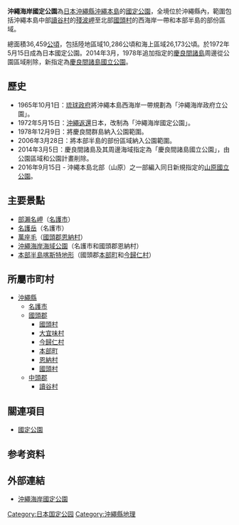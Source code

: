 {{japanese|japanese=沖縄海岸国定公園|kana=おきなわかいがんこくていこうえん|romaji=Okinawa-kaigan Kokutei Kōen}} 
{{Infobox protected area
| name            = 沖繩海岸國定公園
| alt_name        = 
| iucn_category   = V
| photo           = 万座毛.jpg
| photo_width     = 
| photo_caption   = 萬座毛
| map             = Japan Okinawa
| map_width       = 250
| location        = [[沖繩縣|沖繩縣]]
| nearest_city    = 
| lat_d           = 26.608
| long_d          = 128.04
| area            = {{convert|10286|ha|km2|sigfig=3}}
| established     = 1972年5月15日
| visitation_num  = 7,810,000人次
| visitation_year = 2010年
| visitation_ref  = <ref>{{Cite web |url=http://www.env.go.jp/park/doc/data/quasi/qnp_81.pdf |title=国定公園の利用者数（公園、年次別） |accessdate=2012-08-04 |work=関連法令・各種資料 > 自然保護各種データ |publisher=環境省自然環境局 |date= |archive-date=2012-03-01 |archive-url=https://web.archive.org/web/20120301083233/http://www.env.go.jp/park/doc/data/quasi/qnp_81.pdf |dead-url=no }}</ref>
| governing_body  = 沖繩縣廳
| url             = 
}}
'''沖繩海岸國定公園'''為[[日本|日本]][[沖繩縣|沖繩縣]][[沖繩本島|沖繩本島]]的[[日本國定公園|國定公園]]，全境位於沖繩縣內，範圍包括沖繩本島中部[[讀谷村|讀谷村]]的[[殘波岬|殘波岬]]至北部[[國頭村|國頭村]]的西海岸一帶和本部半島的部份區域。

總面積36,459[[公頃|公頃]]，包括陸地區域10,286公頃和海上區域26,173公頃。於1972年5月15日成為日本國定公園。2014年3月，1978年追加指定的[[慶良間諸島|慶良間諸島]]周邊從公園區域削除，新指定為[[慶良間諸島國立公園|慶良間諸島國立公園]]。

==歷史==
*1965年10月1日：[[琉球政府|琉球政府]]將沖繩本島西海岸一帶規劃為「沖繩海岸政府立公園」。
*1972年5月15日：[[沖繩返還|沖繩返還]]日本，改制為「沖繩海岸國定公園」。
*1978年12月9日：將慶良間群島納入公園範圍。
*2006年3月28日：將本部半島的部份區域納入公園範圍。
*2014年3月5日：慶良間諸島及其周邊海域指定為「慶良間諸島國立公園」，由公園區域和公園計畫削除。
*2016年9月15日 - 沖繩本島北部（山原）之一部編入同日新規指定的[[山原國立公園|山原國立公園]]。

==主要景點==
*[[部瀨名岬|部瀨名岬]]（[[名護市|名護市]]）
*[[名護岳|名護岳]]（名護市）
*[[萬座毛|萬座毛]]（[[國頭郡|國頭郡]][[恩納村|恩納村]]）
*[[沖繩海岸海域公園|沖繩海岸海域公園]]（名護市和國頭郡恩納村） 
*[[本部半島|本部半島]][[喀斯特地形|喀斯特地形]]（國頭郡[[本部町|本部町]]和[[今歸仁村|今歸仁村]]）

==所屬市町村==
*[[沖繩縣|沖繩縣]]
**[[名護市|名護市]]
**[[國頭郡|國頭郡]]
***[[國頭村|國頭村]]
***[[大宜味村|大宜味村]]
***[[今歸仁村|今歸仁村]]
***[[本部町|本部町]]
***[[恩納村|恩納村]]
***[[國頭村|國頭村]]
**[[中頭郡|中頭郡]]
***[[讀谷村|讀谷村]]

== 關連項目 ==
* [[國定公園|國定公園]]

==参考资料==
{{Reflist}}

== 外部連結 ==
{{Commonscat|Okinawa Kaigan Quasi-National Park}}
* {{ja}}[https://web.archive.org/web/20120612175416/http://www3.pref.okinawa.jp/site/view/contview.jsp?cateid=70&id=8392&page=1 沖繩海岸國定公園]

{{国定公园列表}}
{{DEFAULTSORT:Okinawakaigan-Kokutei-Kōen}}

[[Category:日本国定公园|Category:日本国定公园]]
[[Category:沖繩縣地理|Category:沖繩縣地理]]